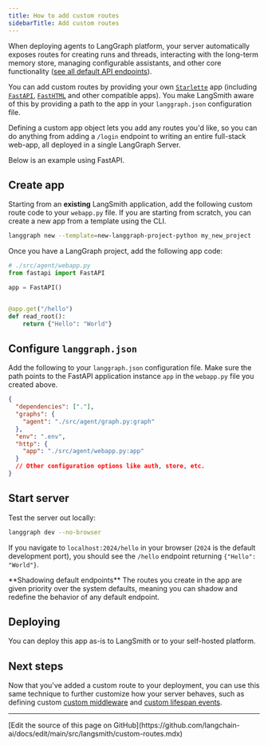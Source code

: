 ```yaml
---
title: How to add custom routes
sidebarTitle: Add custom routes
---
```

When deploying agents to LangGraph platform, your server automatically exposes routes for creating runs and threads, interacting with the long-term memory store, managing configurable assistants, and other core functionality ([see all default API endpoints](/langsmith/server-api-ref)).

You can add custom routes by providing your own [`Starlette`](https://www.starlette.io/applications/) app (including [`FastAPI`](https://fastapi.tiangolo.com/), [`FastHTML`](https://fastht.ml/) and other compatible apps). You make LangSmith aware of this by providing a path to the app in your `langgraph.json` configuration file.

Defining a custom app object lets you add any routes you'd like, so you can do anything from adding a `/login` endpoint to writing an entire full-stack web-app, all deployed in a single LangGraph Server.

Below is an example using FastAPI.

## Create app

Starting from an **existing** LangSmith application, add the following custom route code to your `webapp.py` file. If you are starting from scratch, you can create a new app from a template using the CLI.

```bash
langgraph new --template=new-langgraph-project-python my_new_project
```

Once you have a LangGraph project, add the following app code:

```python {highlight={4}}
# ./src/agent/webapp.py
from fastapi import FastAPI

app = FastAPI()


@app.get("/hello")
def read_root():
    return {"Hello": "World"}

```

## Configure `langgraph.json`

Add the following to your `langgraph.json` configuration file. Make sure the path points to the FastAPI application instance `app` in the `webapp.py` file you created above.

```json
{
  "dependencies": ["."],
  "graphs": {
    "agent": "./src/agent/graph.py:graph"
  },
  "env": ".env",
  "http": {
    "app": "./src/agent/webapp.py:app"
  }
  // Other configuration options like auth, store, etc.
}
```

## Start server

Test the server out locally:

```bash
langgraph dev --no-browser
```

If you navigate to `localhost:2024/hello` in your browser (`2024` is the default development port), you should see the `/hello` endpoint returning `{"Hello": "World"}`.

<Note>
**Shadowing default endpoints**
The routes you create in the app are given priority over the system defaults, meaning you can shadow and redefine the behavior of any default endpoint.
</Note>

## Deploying

You can deploy this app as-is to LangSmith or to your self-hosted platform.

## Next steps

Now that you've added a custom route to your deployment, you can use this same technique to further customize how your server behaves, such as defining custom [custom middleware](/langsmith/custom-middleware) and [custom lifespan events](/langsmith/custom-lifespan).

---

<Callout icon="pen-to-square" iconType="regular">
  [Edit the source of this page on GitHub](https://github.com/langchain-ai/docs/edit/main/src/langsmith/custom-routes.mdx)
</Callout>
